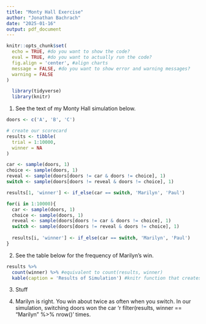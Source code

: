 ```yaml
---
title: "Monty Hall Exercise"
author: "Jonathan Bachrach"
date: "2025-01-16"
output: pdf_document
--- 
```


```r
knitr::opts_chunk$set( 
  echo = TRUE, #do you want to show the code?
  eval = TRUE, #do you want to actually run the code?
  fig.align = 'center', #align charts
  message = FALSE, #do you want to show error and warning messages?
  warning = FALSE
)

  library(tidyverse)
  library(knitr)
```

1. See the text of my Monty Hall simulation below.

```r
doors <- c('A', 'B', 'C')

# create our scorecard
results <- tibble(
  trial = 1:10000,
  winner = NA
)

car <- sample(doors, 1) 
choice <- sample(doors, 1) 
reveal <- sample(doors[doors != car & doors != choice], 1)
switch <- sample(doors[doors != reveal & doors != choice], 1)

results[1, 'winner'] <- if_else(car == switch, 'Marilyn', 'Paul')

for(i in 1:10000){
  car <- sample(doors, 1)
  choice <- sample(doors, 1) 
  reveal <- sample(doors[doors != car & doors != choice], 1)
  switch <- sample(doors[doors != reveal & doors != choice], 1)
  
  results[i, 'winner'] <- if_else(car == switch, 'Marilyn', 'Paul')
}


```

2. See the table below for the frequency of Marilyn's win.

```r
results %>%
  count(winner) %>% #equivalent to count(results, winner)
  kable(caption = 'Results of Simulation') #knitr function that creates a nice table
```

3. Stuff

4. Marilyn is right. You win about twice as often when you switch. In our simulation, switching doors won the car 'r filter(results, winner == "Marilyn" %>% nrow()' times.

